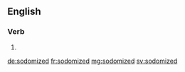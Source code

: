 ==English==

===Verb===
{{head|en}}

# {{en-past of|sodomize}}

[[de:sodomized]]
[[fr:sodomized]]
[[mg:sodomized]]
[[sv:sodomized]]